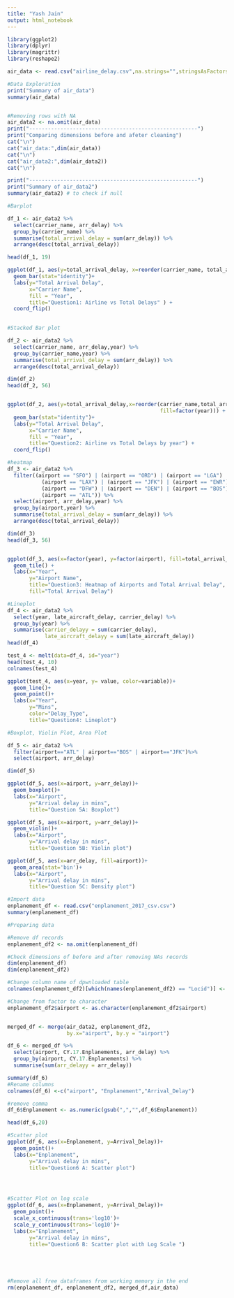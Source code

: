 ---
title: "Yash Jain"
output: html_notebook
---
```{r}
library(ggplot2)
library(dplyr)
library(magrittr)
library(reshape2)

air_data <- read.csv("airline_delay.csv",na.strings="",stringsAsFactors=FALSE)

#Data Exploration
print("Summary of air_data")
summary(air_data)


#Removing rows with NA
air_data2 <- na.omit(air_data)
print("------------------------------------------------------")
print("Comparing dimensions before and afeter cleaning")
cat("\n")
cat("air_data:",dim(air_data))
cat("\n")
cat("air_data2:",dim(air_data2))
cat("\n")

print("------------------------------------------------------")
print("Summary of air_data2")
summary(air_data2) # to check if null
```


```{r}
#Barplot 

df_1 <- air_data2 %>%
  select(carrier_name, arr_delay) %>%
  group_by(carrier_name) %>%
  summarise(total_arrival_delay = sum(arr_delay)) %>%
  arrange(desc(total_arrival_delay))

head(df_1, 19)

ggplot(df_1, aes(y=total_arrival_delay, x=reorder(carrier_name, total_arrival_delay))) + 
  geom_bar(stat="identity")+
  labs(y="Total Arrival Delay", 
       x="Carrier Name", 
       fill = "Year",
       title="Question1: Airline vs Total Delays" ) + 
  coord_flip()
  
```

```{r}
#Stacked Bar plot

df_2 <- air_data2 %>%
  select(carrier_name, arr_delay,year) %>%
  group_by(carrier_name,year) %>%
  summarise(total_arrival_delay = sum(arr_delay)) %>%
  arrange(desc(total_arrival_delay))

dim(df_2)
head(df_2, 56)


ggplot(df_2, aes(y=total_arrival_delay,x=reorder(carrier_name,total_arrival_delay),
                                                 fill=factor(year))) + 
  geom_bar(stat="identity")+
  labs(y="Total Arrival Delay", 
       x="Carrier Name", 
       fill = "Year",
       title="Question2: Airline vs Total Delays by year") +
  coord_flip()
```

```{r}
#heatmap
df_3 <- air_data2 %>%
  filter((airport == "SFO") | (airport == "ORD") | (airport == "LGA") | 
           (airport == "LAX") | (airport == "JFK") | (airport == "EWR")|  
           (airport == "DFW") | (airport == "DEN") | (airport == "BOS")| 
           (airport == "ATL")) %>%
  select(airport, arr_delay,year) %>%
  group_by(airport,year) %>%
  summarise(total_arrival_delay = sum(arr_delay)) %>%
  arrange(desc(total_arrival_delay))

dim(df_3)
head(df_3, 56)


ggplot(df_3, aes(x=factor(year), y=factor(airport), fill=total_arrival_delay)) +
  geom_tile() +
  labs(x="Year", 
       y="Airport Name", 
       title="Question3: Heatmap of Airports and Total Arrival Delay",
       fill="Total Arrival Delay") 


```
```{r}
#Lineplot
df_4 <- air_data2 %>%
  select(year, late_aircraft_delay, carrier_delay) %>%
  group_by(year) %>%
  summarise(carrier_delayy = sum(carrier_delay),
            late_aircraft_delayy = sum(late_aircraft_delay))
head(df_4)

test_4 <- melt(data=df_4, id="year")
head(test_4, 10)
colnames(test_4)

ggplot(test_4, aes(x=year, y= value, color=variable))+
  geom_line()+
  geom_point()+
  labs(x="Year",
       y="Mins",
       color="Delay_Type",
       title="Question4: Lineplot")
```

```{r}
#Boxplot, Violin Plot, Area Plot

df_5 <- air_data2 %>%
  filter(airport=="ATL" | airport=="BOS" | airport=="JFK")%>%
  select(airport, arr_delay) 

dim(df_5)

```

```{r}

ggplot(df_5, aes(x=airport, y=arr_delay))+
  geom_boxplot()+
  labs(x="Airport",
       y="Arrival delay in mins",
       title="Question 5A: Boxplot")
```

```{r}
ggplot(df_5, aes(x=airport, y=arr_delay))+
  geom_violin()+
  labs(x="Airport",
       y="Arrival delay in mins",
       title="Question 5B: Violin plot")
```

```{r}
ggplot(df_5, aes(x=arr_delay, fill=airport))+
  geom_area(stat='bin')+
  labs(x="Airport",
       y="Arrival delay in mins",
       title="Question 5C: Density plot")
```

```{r}


#Import data
enplanement_df <- read.csv("enplanement_2017_csv.csv")
summary(enplanement_df)

#Preparing data

#Remove df records
enplanement_df2 <- na.omit(enplanement_df)

#Check dimensions of before and after removing NAs records
dim(enplanement_df)
dim(enplanement_df2)

#Change column name of dpwnloaded table
colnames(enplanement_df2)[which(names(enplanement_df2) == "Locid")] <- "airport"

#Change from factor to character
enplanement_df2$airport <- as.character(enplanement_df2$airport)


merged_df <- merge(air_data2, enplanement_df2, 
                   by.x="airport", by.y = "airport")

df_6 <- merged_df %>%
  select(airport, CY.17.Enplanements, arr_delay) %>%
  group_by(airport, CY.17.Enplanements) %>%
  summarise(sum(arr_delayy = arr_delay))

summary(df_6)
#Rename columns
colnames(df_6) <-c("airport", "Enplanement","Arrival_Delay")

#remove comma
df_6$Enplanement <- as.numeric(gsub(",","",df_6$Enplanement))

head(df_6,20)

```

```{r}


#Scatter plot
ggplot(df_6, aes(x=Enplanement, y=Arrival_Delay))+
  geom_point()+
  labs(x="Enplanement",
       y="Arrival delay in mins",
       title="Question6 A: Scatter plot")





```

```{r}
#Scatter Plot on log scale
ggplot(df_6, aes(x=Enplanement, y=Arrival_Delay))+
  geom_point()+ 
  scale_x_continuous(trans='log10')+
  scale_y_continuous(trans='log10')+
  labs(x="Enplanement",
       y="Arrival delay in mins",
       title="Question6 B: Scatter plot with Log Scale ")





#Remove all free dataframes from working memory in the end
rm(enplanement_df, enplanement_df2, merged_df,air_data)
```

